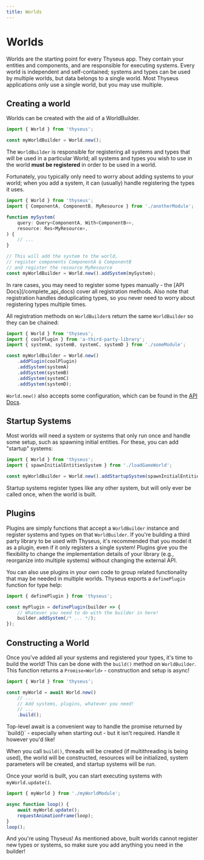 ```yaml
---
title: Worlds
---
```



# Worlds

Worlds are the starting point for every Thyseus app. They contain your entities
and components, and are responsible for executing systems. Every world is
independent and self-contained; systems and types can be used by multiple
worlds, but data belongs to a single world. Most Thyseus applications only use a
single world, but you may use multiple.

## Creating a world

Worlds can be created with the aid of a WorldBuilder.

```ts
import { World } from 'thyseus';

const myWorldBuilder = World.new();
```

The `WorldBuilder` is responsible for registering all systems and types that
will be used in a particular World; all systems and types you wish to use in the
world **must be registered** in order to be used in a world.

Fortunately, you typically only need to worry about adding systems to your
world; when you add a system, it can (usually) handle registering the types it
uses.

```ts
import { World } from 'thyseus';
import { ComponentA, ComponentB, MyResource } from './anotherModule';

function mySystem(
	query: Query<ComponentA, With<ComponentB>>,
	resource: Res<MyResource>,
) {
	// ...
}

// This will add the system to the world,
// register components ComponentA & ComponentB
// and register the resource MyResource
const myWorldBuilder = World.new().addSystem(mySystem);
```

<Callout type="note">
	In rare cases, you may need to register some types manually - the [API
	Docs](/complete_api_docs) cover all registration methods. Also note that
	registration handles deduplicating types, so you never need to worry about
	registering types multiple times.
</Callout>

All registration methods on `WorldBuilder`s return the same `WorldBuilder` so
they can be chained:

```ts
import { World } from 'thyseus';
import { coolPlugin } from 'a-third-party-library';
import { systemA, systemB, systemC, systemD } from './someModule';

const myWorldBuilder = World.new()
	.addPlugin(coolPlugin)
	.addSystem(systemA)
	.addSystem(systemB)
	.addSystem(systemC)
	.addSystem(systemD);
```

`World.new()` also accepts some configuration, which can be found in the
[API Docs](/complete_api_docs).

## Startup Systems

Most worlds will need a system or systems that only run once and handle some
setup, such as spawning initial entities. For these, you can add "startup"
systems:

```ts
import { World } from 'thyseus';
import { spawnInitialEntitiesSystem } from './loadGameWorld';

const myWorldBuilder = World.new().addStartupSystem(spawnInitialEntitiesSystem);
```

Startup systems register types like any other system, but will only ever be
called once, when the world is built.

## Plugins

Plugins are simply functions that accept a `WorldBuilder` instance and register
systems and types on that `WorldBuilder`. If you're building a third party
library to be used with Thyseus, it's recommended that you model it as a plugin,
even if it only registers a single system! Plugins give you the flexibility to
change the implementation details of your library (e.g., reorganize into
multiple systems) without changing the external API.

You can also use plugins in your own code to group related functionality that
may be needed in multiple worlds. Thyseus exports a `definePlugin` function for
type help:

```ts
import { definePlugin } from 'thyseus';

const myPlugin = definePlugin(builder => {
	// Whatever you need to do with the builder in here!
	builder.addSystem(/* ... */);
});
```

## Constructing a World

Once you've added all your systems and registered your types, it's time to build
the world! This can be done with the `build()` method on `WorldBuilder`. This
function returns a `Promise<World>` - construction and setup is async!

```ts
import { World } from 'thyseus';

const myWorld = await World.new()
	// ...
	// Add systems, plugins, whatever you need!
	// ...
	.build();
```

<Callout type="note">
	Top-level await is a convenient way to handle the promise returned by
	`build()` - especially when starting out - but it isn't required. Handle it
	however you'd like!
</Callout>

When you call `build()`, threads will be created (if multithreading is being
used), the world will be constructed, resources will be initialized, system
parameters will be created, and startup systems will be run.

Once your world is built, you can start executing systems with
`myWorld.update()`.

```ts
import { myWorld } from './myWorldModule';

async function loop() {
	await myWorld.update();
	requestAnimationFrame(loop);
}
loop();
```

And you're using Thyseus! As mentioned above, built worlds cannot register new
types or systems, so make sure you add anything you need in the builder!
